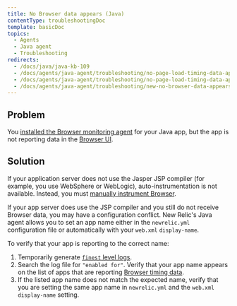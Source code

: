 ```yaml
---
title: No Browser data appears (Java)
contentType: troubleshootingDoc
template: basicDoc
topics:
  - Agents
  - Java agent
  - Troubleshooting
redirects:
  - /docs/java/java-kb-109
  - /docs/agents/java-agent/troubleshooting/no-page-load-timing-data-appears
  - /docs/agents/java-agent/troubleshooting/no-page-load-timing-data-appears-java
  - /docs/agents/java-agent/troubleshooting/new-no-browser-data-appears-java
---
```


## Problem

You [installed the Browser monitoring agent](/docs/browser/new-relic-browser/installation/install-new-relic-browser-agent) for your Java app, but the app is not reporting data in the [Browser UI](/docs/browser/new-relic-browser/getting-started/browser-overview-page-website-performance-summary).

## Solution

If your application server does not use the Jasper JSP compiler (for example, you use WebSphere or WebLogic), auto-instrumentation is not available. Instead, you must [manually instrument Browser](/docs/java/page-load-timing-in-java#manual_instrumentation).

If your app server does use the JSP compiler and you still do not receive Browser data, you may have a configuration conflict. New Relic's Java agent allows you to set an app name either in the `newrelic.yml` configuration file or automatically with your `web.xml` `display-name`.

To verify that your app is reporting to the correct name:

1. Temporarily generate [`finest` level logs](/docs/agents/java-agent/troubleshooting/generating-logs-troubleshooting).
2. Search the log file for `"enabled for"`. Verify that your app name appears on the list of apps that are reporting [Browser timing data](/docs/agents/java-agent/instrumentation/page-load-timing-java).
3. If the listed app name does not match the expected name, verify that you are setting the same app name in `newrelic.yml` and the `web.xml` `display-name` setting.
